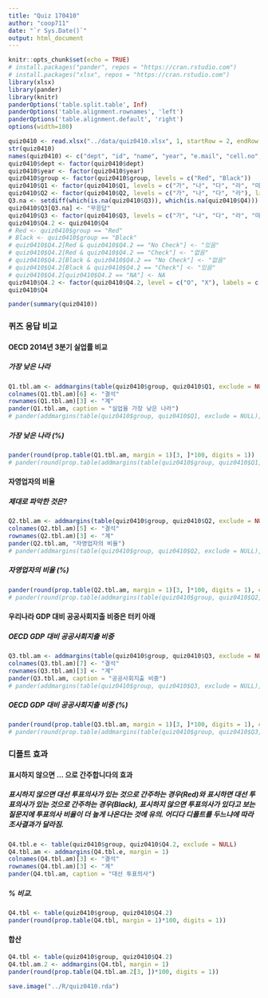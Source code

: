 ```yaml
---
title: "Quiz 170410"
author: "coop711"
date: "`r Sys.Date()`"
output: html_document
---
```


```r
knitr::opts_chunk$set(echo = TRUE)
# install.packages("pander", repos = "https://cran.rstudio.com")
# install.packages("xlsx", repos = "https://cran.rstudio.com")
library(xlsx)
library(pander)
library(knitr)
panderOptions('table.split.table', Inf)
panderOptions('table.alignment.rownames', 'left')
panderOptions('table.alignment.default', 'right')
options(width=180)
```

```r
quiz0410 <- read.xlsx("../data/quiz0410.xlsx", 1, startRow = 2, endRow = 161, colIndex = c(3:7, 9:14), colClasses = c(rep("character", 11)), stringsAsFactors=FALSE)
str(quiz0410)
names(quiz0410) <- c("dept", "id", "name", "year", "e.mail", "cell.no", "Q1", "Q2", "Q3", "Q4", "group")
quiz0410$dept <- factor(quiz0410$dept)
quiz0410$year <- factor(quiz0410$year)
quiz0410$group <- factor(quiz0410$group, levels = c("Red", "Black"))
quiz0410$Q1 <- factor(quiz0410$Q1, levels = c("가", "나", "다", "라", "마"), labels = c("대한민국", "일본", "독일", "미국", "캐나다"))
quiz0410$Q2 <- factor(quiz0410$Q2, levels = c("가", "나", "다", "라"), labels = c("일본 5.7%", "OECD 평균 11.9%", "룩셈부르크 15.1%", "대한민국 28.2%"))
Q3.na <- setdiff(which(is.na(quiz0410$Q3)), which(is.na(quiz0410$Q4)))
quiz0410$Q3[Q3.na] <- "무응답"
quiz0410$Q3 <- factor(quiz0410$Q3, levels = c("가", "나", "다", "라", "마", "무응답"), labels = c("OECD 평균 21.9%", "터키 12.8%", "칠레 10.2%", "한국 10.2%", "멕시코 7.4%", "무응답"))
quiz0410$Q4.2 <- quiz0410$Q4
# Red <- quiz0410$group == "Red"
# Black <- quiz0410$group == "Black"
# quiz0410$Q4.2[Red & quiz0410$Q4.2 == "No Check"] <- "있음"
# quiz0410$Q4.2[Red & quiz0410$Q4.2 == "Check"] <- "없음"
# quiz0410$Q4.2[Black & quiz0410$Q4.2 == "No Check"] <- "없음"
# quiz0410$Q4.2[Black & quiz0410$Q4.2 == "Check"] <- "있음"
# quiz0410$Q4.2[quiz0410$Q4.2 == "NA"] <- NA
quiz0410$Q4.2 <- factor(quiz0410$Q4.2, level = c("O", "X"), labels = c("있음", "없음"))
quiz0410$Q4
```

```r
pander(summary(quiz0410))
```

### 퀴즈 응답 비교

#### OECD 2014년 3분기 실업률 비교

##### 가장 낮은 나라

```r
Q1.tbl.am <- addmargins(table(quiz0410$group, quiz0410$Q1, exclude = NULL), margin = 1)
colnames(Q1.tbl.am)[6] <- "결석"
rownames(Q1.tbl.am)[3] <- "계"
pander(Q1.tbl.am, caption = "실업율 가장 낮은 나라")
# pander(addmargins(table(quiz0410$group, quiz0410$Q1, exclude = NULL), margin=1))
```

##### 가장 낮은 나라 (%)

```r
pander(round(prop.table(Q1.tbl.am, margin = 1)[3, ]*100, digits = 1))
# pander(round(prop.table(addmargins(table(quiz0410$group, quiz0410$Q1, exclude = NULL), margin=1), margin=1)[4,]*100, digits=1))
```

#### 자영업자의 비율

##### 제대로 파악한 것은?

```r
Q2.tbl.am <- addmargins(table(quiz0410$group, quiz0410$Q2, exclude = NULL), margin = 1)
colnames(Q2.tbl.am)[5] <- "결석"
rownames(Q2.tbl.am)[3] <- "계"
pander(Q2.tbl.am, "자영업자의 비율")
# pander(addmargins(table(quiz0410$group, quiz0410$Q2, exclude = NULL), margin=1))
```

##### 자영업자의 비율 (%)

```r
pander(round(prop.table(Q2.tbl.am, margin = 1)[3, ]*100, digits = 1), caption = "자영업자의 비율")
# pander(round(prop.table(addmargins(table(quiz0410$group, quiz0410$Q2, exclude = NULL), margin=1), margin=1)[4,]*100, digits=1), caption="자영업자의 어려움")
```

#### 우리나라 GDP 대비 공공사회지출 비중은 터키 아래

##### OECD GDP 대비 공공사회지출 비중

```r
Q3.tbl.am <- addmargins(table(quiz0410$group, quiz0410$Q3, exclude = NULL), margin = 1)
colnames(Q3.tbl.am)[7] <- "결석"
rownames(Q3.tbl.am)[3] <- "계"
pander(Q3.tbl.am, caption = "공공사회지출 비중")
# pander(addmargins(table(quiz0410$group, quiz0410$Q3, exclude = NULL), margin=1))
```

##### OECD GDP 대비 공공사회지출 비중 (%)

```r
pander(round(prop.table(Q3.tbl.am, margin = 1)[3, ]*100, digits = 1), caption = "공공사회지출 비중")
# pander(round(prop.table(addmargins(table(quiz0410$group, quiz0410$Q3, exclude = NULL), margin = 1), margin = 1)[4,]*100, digits = 1), caption = "공공사회지출 비중")
```

### 디폴트 효과

#### 표시하지 않으면 ... 으로 간주합니다의 효과

##### 표시하지 않으면 대선 투표의사가 있는 것으로 간주하는 경우(Red)와 표시하면 대선 투표의사가 있는 것으로 간주하는 경우(Black), 표시하지 않으면 투표의사가 있다고 보는 질문지에 투표의사 비율이 더 높게 나온다는 것에 유의. 어디다 디폴트를 두느냐에 따라 조사결과가 달라짐.

```r
Q4.tbl.e <- table(quiz0410$group, quiz0410$Q4.2, exclude = NULL)
Q4.tbl.am <- addmargins(Q4.tbl.e, margin = 1)
colnames(Q4.tbl.am)[3] <- "결석"
rownames(Q4.tbl.am)[3] <- "계"
pander(Q4.tbl.am, caption = "대선 투표의사")
```

##### % 비교.  

```r
Q4.tbl <- table(quiz0410$group, quiz0410$Q4.2)
pander(round(prop.table(Q4.tbl, margin = 1)*100, digits = 1))
```

#### 합산

```r
Q4.tbl <- table(quiz0410$group, quiz0410$Q4.2)
Q4.tbl.am.2 <- addmargins(Q4.tbl, margin = 1)
pander(round(prop.table(Q4.tbl.am.2[3, ])*100, digits = 1))
```

```r
save.image("../R/quiz0410.rda")
```
